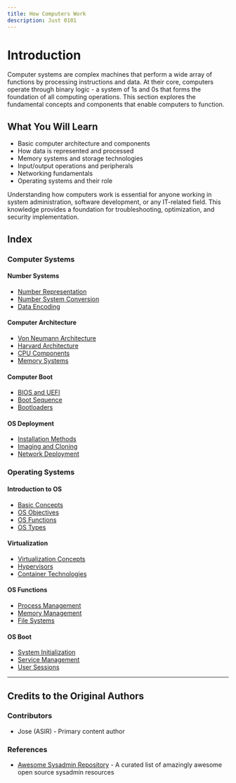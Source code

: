 ```yaml
---
title: How Computers Work
description: Just 0101
---
```



# Introduction

Computer systems are complex machines that perform a wide array of functions by processing instructions and data. At their core, computers operate through binary logic - a system of 1s and 0s that forms the foundation of all computing operations. This section explores the fundamental concepts and components that enable computers to function.

## What You Will Learn

- Basic computer architecture and components
- How data is represented and processed
- Memory systems and storage technologies
- Input/output operations and peripherals
- Networking fundamentals
- Operating systems and their role

Understanding how computers work is essential for anyone working in system administration, software development, or any IT-related field. This knowledge provides a foundation for troubleshooting, optimization, and security implementation.

## Index

<div className="grid grid-cols-1 gap-4">
  <Card className="p-4 border border-gray-200 dark:border-gray-800 rounded-lg">
    <h3 className="text-2xl font-medium mb-4 text-center">Computer Systems</h3>
    <div className="grid grid-cols-1 md:grid-cols-2 gap-3">
      <div>
        <h4 className="font-medium mb-2">Number Systems</h4>
        <ul className="space-y-1 text-sm">
          <li><a href="/docs/how-computers-work/computer-systems/numbers#number-systems">Number Representation</a></li>
          <li><a href="/docs/how-computers-work/computer-systems/numbers#number-system-conversion-guide">Number System Conversion</a></li>
          <li><a href="/docs/how-computers-work/computer-systems/numbers#data-encoding">Data Encoding</a></li>
        </ul>
      </div>
      <div>
        <h4 className="font-medium mb-2">Computer Architecture</h4>
        <ul className="space-y-1 text-sm">
          <li><a href="/docs/how-computers-work/computer-systems/computer-arch#3-von-neumann-architecture">Von Neumann Architecture</a></li>
          <li><a href="/docs/how-computers-work/computer-systems/computer-arch#4-harvard-architecture">Harvard Architecture</a></li>
          <li><a href="/docs/how-computers-work/computer-systems/computer-arch#5-block-analysis-the-cpu">CPU Components</a></li>
          <li><a href="/docs/how-computers-work/computer-systems/computer-arch#6-block-analysis-main-memory">Memory Systems</a></li>
        </ul>
      </div>
    </div>
    <div className="grid grid-cols-1 md:grid-cols-2 gap-3 mt-4">
      <div>
        <h4 className="font-medium mb-2">Computer Boot</h4>
        <ul className="space-y-1 text-sm">
          <li><a href="/docs/how-computers-work/computer-systems/computer-boot#bios-and-uefi">BIOS and UEFI</a></li>
          <li><a href="/docs/how-computers-work/computer-systems/computer-boot#boot-sequence">Boot Sequence</a></li>
          <li><a href="/docs/how-computers-work/computer-systems/computer-boot#bootloaders">Bootloaders</a></li>
        </ul>
      </div>
      <div>
        <h4 className="font-medium mb-2">OS Deployment</h4>
        <ul className="space-y-1 text-sm">
          <li><a href="/docs/how-computers-work/computer-systems/os-deployment#installation-methods">Installation Methods</a></li>
          <li><a href="/docs/how-computers-work/computer-systems/os-deployment#imaging-and-cloning">Imaging and Cloning</a></li>
          <li><a href="/docs/how-computers-work/computer-systems/os-deployment#network-deployment">Network Deployment</a></li>
        </ul>
      </div>
    </div>
  </Card>

  <Card className="p-4 border border-gray-200 dark:border-gray-800 rounded-lg">
    <h3 className="text-2xl font-medium mb-4 text-center">Operating Systems</h3>
    <div className="grid grid-cols-1 md:grid-cols-2 gap-3">
      <div>
        <h4 className="font-medium mb-2">Introduction to OS</h4>
        <ul className="space-y-1 text-sm">
          <li><a href="/docs/how-computers-work/operating-systems/intro-to-os#1-introduction-and-definitions">Basic Concepts</a></li>
          <li><a href="/docs/how-computers-work/operating-systems/intro-to-os#2-objectives-of-operating-systems">OS Objectives</a></li>
          <li><a href="/docs/how-computers-work/operating-systems/intro-to-os#3-functions-of-operating-systems">OS Functions</a></li>
          <li><a href="/docs/how-computers-work/operating-systems/intro-to-os#5-types-of-operating-systems">OS Types</a></li>
        </ul>
      </div>
      <div>
        <h4 className="font-medium mb-2">Virtualization</h4>
        <ul className="space-y-1 text-sm">
          <li><a href="/docs/how-computers-work/operating-systems/intro-virtualization#virtualization-concepts">Virtualization Concepts</a></li>
          <li><a href="/docs/how-computers-work/operating-systems/intro-virtualization#hypervisors">Hypervisors</a></li>
          <li><a href="/docs/how-computers-work/operating-systems/intro-virtualization#container-technologies">Container Technologies</a></li>
        </ul>
      </div>
    </div>
    <div className="grid grid-cols-1 md:grid-cols-2 gap-3 mt-4">
      <div>
        <h4 className="font-medium mb-2">OS Functions</h4>
        <ul className="space-y-1 text-sm">
          <li><a href="/docs/how-computers-work/operating-systems/os-functions#process-management">Process Management</a></li>
          <li><a href="/docs/how-computers-work/operating-systems/os-functions#memory-management">Memory Management</a></li>
          <li><a href="/docs/how-computers-work/operating-systems/os-functions#filesystem-management">File Systems</a></li>
        </ul>
      </div>
      <div>
        <h4 className="font-medium mb-2">OS Boot</h4>
        <ul className="space-y-1 text-sm">
          <li><a href="/docs/how-computers-work/operating-systems/os-boot#system-initialization">System Initialization</a></li>
          <li><a href="/docs/how-computers-work/operating-systems/os-boot#service-management">Service Management</a></li>
          <li><a href="/docs/how-computers-work/operating-systems/os-boot#user-sessions">User Sessions</a></li>
        </ul>
      </div>
    </div>
  </Card>
</div>

---

## Credits to the Original Authors

### Contributors
- Jose (ASIR) - Primary content author

### References
- [Awesome Sysadmin Repository](https://github.com/awesome-foss/awesome-sysadmin) - A curated list of amazingly awesome open source sysadmin resources

